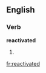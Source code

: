 ==English==

===Verb===
'''reactivated'''

# {{present participle of|[[reactivate]]}}

[[fr:reactivated]]